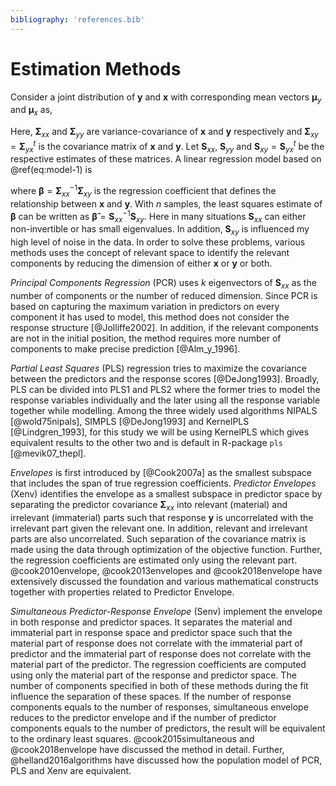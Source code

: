 ```yaml
---
bibliography: 'references.bib'
---
```


# Estimation Methods #

Consider a joint distribution of $\mathbf{y}$ and $\mathbf{x}$ with corresponding mean vectors $\boldsymbol{\mu}_y$ and $\boldsymbol{\mu}_x$ as,

\begin{equation}
  \begin{bmatrix}
    \mathbf{y} \\ \mathbf{x}
  \end{bmatrix} 
  \sim \mathsf{N}
  \begin{pmatrix}
    \begin{bmatrix}
      \boldsymbol{\mu}_y \\
      \boldsymbol{\mu}_x \\
    \end{bmatrix}, &&
    \begin{bmatrix}
      \boldsymbol{\Sigma}_{yy} & \boldsymbol{\Sigma}_{yx} \\
      \boldsymbol{\Sigma}_{xy} & \boldsymbol{\Sigma}_{xx} 
    \end{bmatrix}
  \end{pmatrix}
  (\#eq:model-1)
\end{equation}

Here, $\boldsymbol{\Sigma}_{xx}$ and $\boldsymbol{\Sigma}_{yy}$ are variance-covariance of $\mathbf{x}$ and $\mathbf{y}$ respectively and $\boldsymbol{\Sigma}_{xy}=\boldsymbol{\Sigma}_{yx}^t$ is the covariance matrix of $\mathbf{x}$ and $\mathbf{y}$. Let $\mathbf{S}_{xx}$, $\mathbf{S}_{yy}$ and $\mathbf{S}_{xy}=\mathbf{S}_{yx}^t$ be the respective estimates of these matrices. A linear regression model based on \@ref(eq:model-1) is 

\begin{equation}
\mathbf{y} = \boldsymbol{\mu}_y + \boldsymbol{\beta}^t\left( \mathbf{x} - \boldsymbol{\mu}_{x} \right) + \boldsymbol{\varepsilon}
(\#eq:reg-model)
\end{equation}

where $\boldsymbol{\beta}=\boldsymbol{\Sigma}_{xx}^{-1}\boldsymbol{\Sigma}_{xy}$
is the regression coefficient that defines the relationship between $\mathbf{x}$
and $\mathbf{y}$. With $n$ samples, the least squares estimate of $\boldsymbol{\beta}$ can be written as $\boldsymbol{\hat{\beta}}=\mathbf{S}_{xx}^{-1}\mathbf{S}_{xy}$. Here in many situations $\mathbf{S}_{xx}$ can either non-invertible or has small eigenvalues. In addition, $\mathbf{S}_{xy}$ is influenced my high level of noise in the data. In order to solve these problems, various methods uses the concept of relevant space to identify the relevant components by reducing the dimension of either $\mathbf{x}$ or $\mathbf{y}$ or both.

_Principal Components Regression_ (PCR) uses $k$ eigenvectors of $\mathbf{S}_{xx}$ as the number of components or the number of reduced dimension. Since PCR is based on capturing the maximum variation in predictors on every component it has used to model, this method does not consider the response structure [@Jolliffe2002]. In addition, if the relevant components are not in the initial position, the method requires more number of components to make precise prediction [@Alm_y_1996].


_Partial Least Squares_ (PLS) regression tries to maximize the covariance between the predictors and the response scores [@DeJong1993]. Broadly, PLS can be divided into PLS1 and PLS2 where the former tries to model the response variables individually and the later using all the response variable together while modelling. Among the three widely used algorithms NIPALS [@wold75nipals], SIMPLS [@DeJong1993] and KernelPLS [@Lindgren_1993], for this study we will be using KernelPLS which gives equivalent results to the other two and is default in R-package `pls` [@mevik07_thepl].


_Envelopes_ is first introduced by [@Cook2007a] as the smallest subspace that includes the span of true regression coefficients. _Predictor Envelopes_ (Xenv) identifies the envelope as a smallest subspace in predictor space by separating the predictor covariance $\boldsymbol{\Sigma}_{xx}$ into relevant (material) and irrelevant (immaterial) parts such that response $\mathbf{y}$ is uncorrelated with the irrelevant part given the relevant one. In addition, relevant and irrelevant parts are also uncorrelated. Such separation of the covariance matrix is made using the data through optimization of the objective function. Further, the regression coefficients are estimated only using the relevant part. @cook2010envelope, @cook2013envelopes and @cook2018envelope have extensively discussed the foundation and various mathematical constructs together with properties related to Predictor Envelope. 

_Simultaneous Predictor-Response Envelope_ (Senv) implement the envelope in both response and predictor spaces. It separates the material and immaterial part in response space and predictor space such that the material part of response does not correlate with the immaterial part of predictor and the immaterial part of response does not correlate with the material part of the predictor. The regression coefficients are computed using only the material part of the response and predictor space. The number of components specified in both of these methods during the fit influence the separation of these spaces. If the number of response components equals to the number of responses, simultaneous envelope reduces to the predictor envelope and if the number of predictor components equals to the number of predictors, the result will be equivalent to the ordinary least squares. @cook2015simultaneous and @cook2018envelope have discussed the method in detail. Further, @helland2016algorithms have discussed how the population model of PCR, PLS and Xenv are equivalent.
